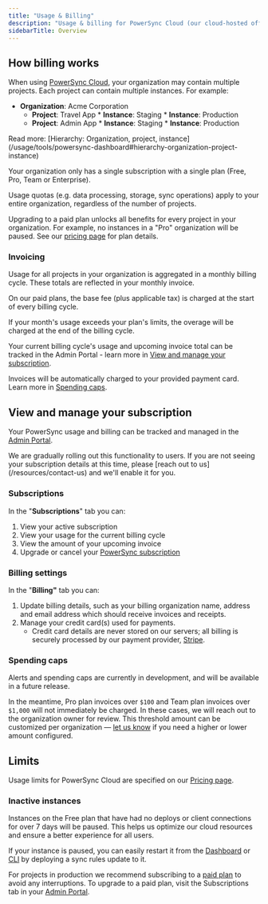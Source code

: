 ```yaml
---
title: "Usage & Billing"
description: "Usage & billing for PowerSync Cloud (our cloud-hosted offering)."
sidebarTitle: Overview
---
```


## How billing works

When using [PowerSync Cloud](https://www.powersync.com/pricing), your organization may contain multiple projects. Each project can contain multiple instances. For example:

* **Organization**: Acme Corporation
   * **Project**: Travel App
         * **Instance**: Staging
         * **Instance**: Production
   * **Project**: Admin App
         * **Instance**: Staging
         * **Instance**: Production

<Info>
   Read more: [Hierarchy: Organization, project, instance](/usage/tools/powersync-dashboard#hierarchy-organization-project-instance)
</Info>

Your organization only has a single subscription with a single plan (Free, Pro, Team or Enterprise).

Usage quotas (e.g. data processing, storage, sync operations) apply to your entire organization, regardless of the number of projects.

Upgrading to a paid plan unlocks all benefits for every project in your organization. For example, no instances in a "Pro" organization will be paused. See our [pricing page](https://www.powersync.com/pricing) for plan details.

### Invoicing

Usage for all projects in your organization is aggregated in a monthly billing cycle. These totals are reflected in your monthly invoice.

On our paid plans, the base fee (plus applicable tax) is charged at the start of every billing cycle.

If your month's usage exceeds your plan's limits, the overage will be charged at the end of the billing cycle.

Your current billing cycle's usage and upcoming invoice total can be tracked in the Admin Portal - learn more in [View and manage your subscription](/resources/usage-and-billing#view-and-manage-your-subscription).

Invoices will be automatically charged to your provided payment card. Learn more in [Spending caps](/resources/usage-and-billing#spending-caps).

## View and manage your subscription

Your PowerSync usage and billing can be tracked and managed in the [Admin Portal](https://accounts.journeyapps.com/portal/admin/).

<Note>
   We are gradually rolling out this functionality to users. If you are not seeing your subscription details at this time, please [reach out to us](/resources/contact-us) and we'll enable it for you.
</Note>

### Subscriptions

In the "**Subscriptions**" tab you can:

1. View your active subscription
2. View your usage for the current billing cycle
3. View the amount of your upcoming invoice
4. Upgrade or cancel your [PowerSync subscription](https://www.powersync.com/pricing)

### Billing settings

In the "**Billing"** tab you can:

1. Update billing details, such as your billing organization name, address and email address which should receive invoices and receipts.
2. Manage your credit card(s) used for payments.
   * Credit card details are never stored on our servers; all billing is securely processed by our payment provider, [Stripe](https://stripe.com/).

### Spending caps

Alerts and spending caps are currently in development, and will be available in a future release.

In the meantime, Pro plan invoices over `$100` and Team plan invoices over `$1,000` will not immediately be charged. In these cases, we will reach out to the organization owner for review. This threshold amount can be customized per organization — [let us know](/resources/contact-us) if you need a higher or lower amount configured.

## Limits

Usage limits for PowerSync Cloud are specified on our [Pricing page](https://www.powersync.com/pricing).

### Inactive instances

Instances on the Free plan that have had no deploys or client connections for over 7 days will be paused. This helps us optimize our cloud resources and ensure a better experience for all users.

If your instance is paused, you can easily restart it from the [Dashboard](/usage/tools/powersync-dashboard) or [CLI](/usage/tools/cli) by deploying a sync rules update to it.

For projects in production we recommend subscribing to a [paid plan](https://www.powersync.com/pricing) to avoid any interruptions. To upgrade to a paid plan, visit the Subscriptions tab in your [Admin Portal](https://accounts.journeyapps.com/portal/admin/).
